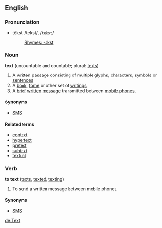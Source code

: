 ==English==
===Pronunciation===
*tĕkst, /tekst/, /<tt>tekst</tt>/
*:[[Rhymes:English:-ɛkst|Rhymes: -ɛkst]]

===Noun===
'''text''' (uncountable and countable; plural: [[texts]])

#A [[written]] [[passage]] consisting of multiple [[glyph]]s, [[character]]s, [[symbol]]s or [[sentence]]s
#A [[book]], [[tome]] or other set of [[writing]]s
#A [[brief]] [[written]] [[message]] transmitted between [[mobile phone]]s.

====Synonyms====
*[[SMS]]

====Related terms====
*[[context]]
*[[hypertext]]
*[[pretext]]
*[[subtext]]
*[[textual]]

===Verb===
'''to text''' ([[texts]], [[texted]], [[texting]])

#To send a written message between mobile phones.

====Synonyms====
*[[SMS]]

[[de:Text]]